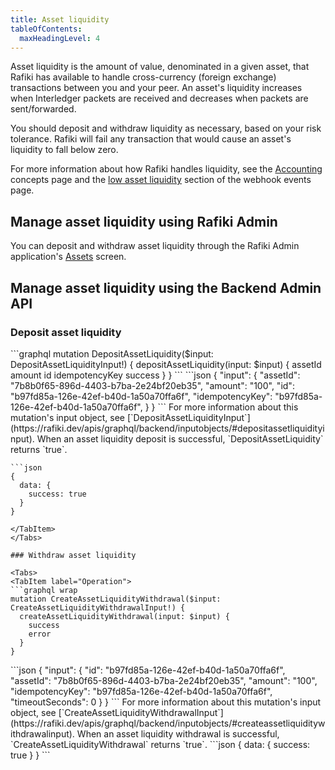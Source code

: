 ```yaml
---
title: Asset liquidity
tableOfContents:
  maxHeadingLevel: 4
---
```



Asset liquidity is the amount of value, denominated in a given asset, that Rafiki has available to handle cross-currency (foreign exchange) transactions between you and your peer. An asset's liquidity increases when Interledger packets are received and decreases when packets are sent/forwarded.

You should deposit and withdraw liquidity as necessary, based on your risk tolerance. Rafiki will fail any transaction that would cause an asset's liquidity to fall below zero.

For more information about how Rafiki handles liquidity, see the [Accounting](/overview/concepts/accounting) concepts page and the [low asset liquidity](/integration/requirements/webhook-events#low-asset-liquidity) section of the webhook events page.

## Manage asset liquidity using Rafiki Admin

You can deposit and withdraw asset liquidity through the Rafiki Admin application's [Assets](/admin/admin-user-guide/#edit-asset) screen.

## Manage asset liquidity using the Backend Admin API

<IdempotencyNote />

### Deposit asset liquidity

<Tabs>
  <TabItem label="Operation">
    ```graphql
    mutation DepositAssetLiquidity($input: DepositAssetLiquidityInput!) {
      depositAssetLiquidity(input: $input) {
        assetId
        amount
        id
        idempotencyKey
        success
      }
    }
  ```
  </TabItem>
  <TabItem label="Arguments">
    ```json
    {
      "input": {
        "assetId": "7b8b0f65-896d-4403-b7ba-2e24bf20eb35",
        "amount": "100",
        "id": "b97fd85a-126e-42ef-b40d-1a50a70ffa6f",
        "idempotencyKey": "b97fd85a-126e-42ef-b40d-1a50a70ffa6f",
      }
    }
  ```
  For more information about this mutation's input object, see [`DepositAssetLiquidityInput`](https://rafiki.dev/apis/graphql/backend/inputobjects/#depositassetliquidityinput). 
  </TabItem>
  <TabItem label="Response">
    When an asset liquidity deposit is successful, `DepositAssetLiquidity` returns `true`.

    ```json
    {
      data: {
        success: true
      }
    }

````
</TabItem>
</Tabs>

### Withdraw asset liquidity

<Tabs>
<TabItem label="Operation">
```graphql wrap
mutation CreateAssetLiquidityWithdrawal($input: CreateAssetLiquidityWithdrawalInput!) {
  createAssetLiquidityWithdrawal(input: $input) {
    success
    error
  }
}
````

  </TabItem>
  <TabItem label="Arguments">
  ```json
  {
    "input": {
      "id": "b97fd85a-126e-42ef-b40d-1a50a70ffa6f",
      "assetId": "7b8b0f65-896d-4403-b7ba-2e24bf20eb35",
      "amount": "100",
      "idempotencyKey": "b97fd85a-126e-42ef-b40d-1a50a70ffa6f",
      "timeoutSeconds": 0
    }
  }
  ```
  For more information about this mutation's input object, see [`CreateAssetLiquidityWithdrawalInput`](https://rafiki.dev/apis/graphql/backend/inputobjects/#createassetliquiditywithdrawalinput).
  </TabItem>
  <TabItem label="Response">
  When an asset liquidity withdrawal is successful, `CreateAssetLiquidityWithdrawal` returns `true`.
  ```json
   {
    data: {
      success: true
    }
  }
  ```
  </TabItem>
</Tabs>
